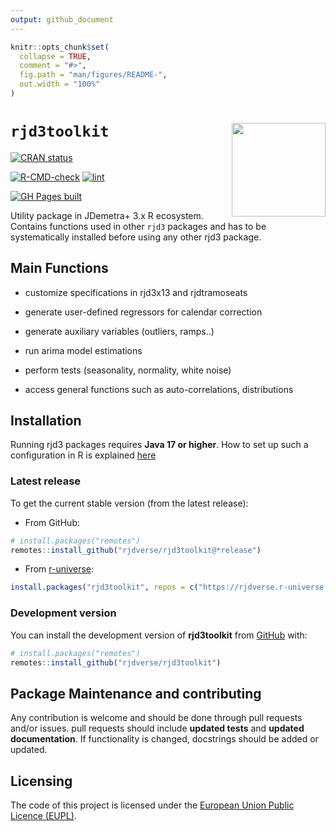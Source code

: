 ```yaml
---
output: github_document
---
```


<!-- README.md is generated from README.Rmd. Please edit that file -->

```r
knitr::opts_chunk$set(
  collapse = TRUE,
  comment = "#>",
  fig.path = "man/figures/README-",
  out.width = "100%"
)
```


# `rjd3toolkit` <a href="https://rjdverse.github.io/rjd3toolkit/"><img src="man/figures/logo.png" align="right" height="150" style="float:right; height:150px;"/></a>

<!-- badges: start -->
[![CRAN status](https://www.r-pkg.org/badges/version/rjd3toolkit)](https://CRAN.R-project.org/package=rjd3toolkit)

[![R-CMD-check](https://github.com/rjdverse/rjd3toolkit/actions/workflows/R-CMD-check.yaml/badge.svg)](https://github.com/rjdverse/rjd3toolkit/actions/workflows/R-CMD-check.yaml)
[![lint](https://github.com/rjdverse/rjd3toolkit/actions/workflows/lint.yaml/badge.svg)](https://github.com/rjdverse/rjd3toolkit/actions/workflows/lint.yaml)

[![GH Pages built](https://github.com/rjdverse/rjd3toolkit/actions/workflows/pkgdown.yaml/badge.svg)](https://github.com/rjdverse/rjd3toolkit/actions/workflows/pkgdown.yaml)
<!-- badges: end -->


Utility package in JDemetra+ 3.x R ecosystem. Contains functions used in other `rjd3` packages and has to be systematically installed before using any other rjd3 package. 

## Main Functions 

-   customize specifications in rjd3x13 and rjdtramoseats

-   generate user-defined regressors for calendar correction

-   generate auxiliary variables (outliers, ramps..)

-   run arima model estimations

-   perform tests (seasonality, normality, white noise)

-   access general functions such as auto-correlations, distributions


## Installation

Running rjd3 packages requires **Java 17 or higher**. How to set up such a configuration in R is explained [here](https://jdemetra-new-documentation.netlify.app/#Rconfig)

### Latest release

To get the current stable version (from the latest release):

- From GitHub:

```r
# install.packages("remotes")
remotes::install_github("rjdverse/rjd3toolkit@*release")
```

- From [r-universe](https://rjdverse.r-universe.dev/rjd3toolkit):

```r
install.packages("rjd3toolkit", repos = c("https://rjdverse.r-universe.dev", "https://cloud.r-project.org"))
```

### Development version

You can install the development version of **rjd3toolkit** from [GitHub](https://github.com/) with:

```r
# install.packages("remotes")
remotes::install_github("rjdverse/rjd3toolkit")
```


## Package Maintenance and contributing

Any contribution is welcome and should be done through pull requests and/or issues.
pull requests should include **updated tests** and **updated documentation**. If functionality is changed, docstrings should be added or updated.


## Licensing

The code of this project is licensed under the [European Union Public Licence (EUPL)](https://joinup.ec.europa.eu/collection/eupl/eupl-text-eupl-12).

